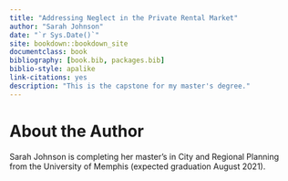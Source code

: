 ```yaml
---
title: "Addressing Neglect in the Private Rental Market"
author: "Sarah Johnson"
date: "`r Sys.Date()`"
site: bookdown::bookdown_site
documentclass: book
bibliography: [book.bib, packages.bib]
biblio-style: apalike
link-citations: yes
description: "This is the capstone for my master's degree."
---
```


# About the Author {.unnumbered}

Sarah Johnson is completing her master's in City and Regional Planning from the University of Memphis (expected graduation August 2021).

